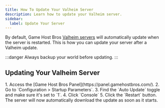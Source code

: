 ```yaml
---
title: How To Update Your Valheim Server
description: Learn how to update your Valheim server.
sidebar:
  label: Update Your Server
---
```


By default, Game Host Bros [Valheim servers](https://www.gamehostbros.com/valheim-server-hosting/) will automatically update when the server is restarted. This is how you can update your server after a Valheim update. 

:::danger
Always backup your world before updating.
:::

## Updating Your Valheim Server

<Steps>
1. Access the [Game Host Bros Panel](https://panel.gamehostbros.com/).
2. Go to `Configuration > Startup Parameters`.
3. Find the `Auto Update` toggle and make sure it's set to `1`.
4. Click `Console`
5. Click the `Restart` button. 
</Steps>
The server will now automatically download the update as soon as it starts.